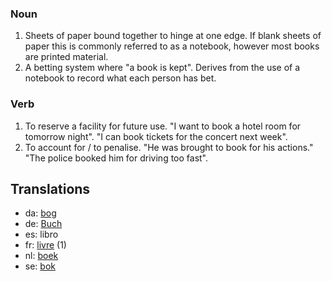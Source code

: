 ===Noun===
# Sheets of paper bound together to hinge at one edge. If blank sheets of paper this is commonly referred to as a notebook, however most books are printed material.
# A betting system where "a book is kept". Derives from the use of a notebook to record what each person has bet.

===Verb===
# To reserve a facility for future use. "I want to book a hotel room for tomorrow night". "I can book tickets for the concert next week".
# To account for / to penalise. "He was brought to book for his actions." "The police booked him for driving too fast".

==Translations==

*da: [[bog]]
*de: [[Buch]]
*es: libro
*fr: [[livre]] (1)
*nl: [[boek]]
*se: [[bok]]